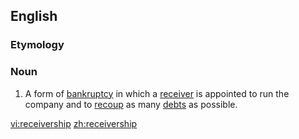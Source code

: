 {{wikipedia}}
==English==

===Etymology===
{{suffix|receiver|ship}}

===Noun===
{{en-noun}}
# A form of [[bankruptcy]] in which a [[receiver]] is appointed to run the company and to [[recoup]] as many [[debt]]s as possible.

[[vi:receivership]]
[[zh:receivership]]